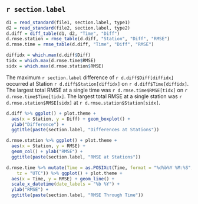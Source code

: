 ## `r section.label`

```r
d1 = read_standard(file1, section.label, type1)
d2 = read_standard(file2, section.label, type2)
d.diff = diff_table(d1, d2, "Time", "Diff")
d.rmse.station = rmse_table(d.diff, "Station", "Diff", "RMSE")
d.rmse.time = rmse_table(d.diff, "Time", "Diff", "RMSE")

diffidx = which.max(d.diff$Diff)
tidx = which.max(d.rmse.time$RMSE)
sidx = which.max(d.rmse.station$RMSE)
```

The maximum `r section.label` difference of `r d.diff$Diff[diffidx]` 
occurred at Station `r d.diff$Station[diffidx]` on 
`r d.diff$Time[diffidx]`. The largest total RMSE at a single time 
was `r d.rmse.time$RMSE[tidx]` on `r d.rmse.time$Time[tidx]`. The 
largest total RMSE at a single station was 
`r d.rmse.station$RMSE[sidx]` at `r d.rmse.station$Station[sidx]`.


```r
d.diff %>% ggplot() + plot.theme +
  aes(x = Station, y = Diff) + geom_boxplot() +
  ylab("Difference") +
  ggtitle(paste(section.label, "Differences at Stations"))
```

```r
d.rmse.station %>% ggplot() + plot.theme +
  aes(x = Station, y = RMSE) +
  geom_col() + ylab("RMSE") +
  ggtitle(paste(section.label, "RMSE at Stations"))
```

```r
d.rmse.time %>% mutate(Time = as.POSIXct(Time, format = "%d%b%Y %M:%S",
    tz = "UTC")) %>% ggplot() + plot.theme +
  aes(x = Time, y = RMSE) + geom_line() +
  scale_x_datetime(date_labels = "%b %Y") +
  ylab("RMSE") +
  ggtitle(paste(section.label, "RMSE Through Time"))
```
